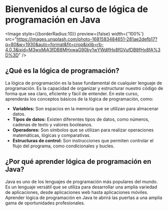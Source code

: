 

# Bienvenidos al curso de lógica de programación en Java

 <Image
    style={{borderRadius:10}}
    preview={false}
    width={'100%'}
    src="https://images.unsplash.com/photo-1681583484651-281ae2defb17?q=80&w=1930&auto=format&fit=crop&ixlib=rb-4.0.3&ixid=M3wxMjA3fDB8MHxwaG90by1wYWdlfHx8fGVufDB8fHx8fA%3D%3D"
  />



## **¿Qué es la lógica de programación?**

La lógica de programación es la base fundamental de cualquier lenguaje de programación. Es la capacidad de organizar y estructurar nuestro código de forma que sea claro, eficiente y fácil de entender. En este curso, aprenderás los conceptos básicos de la lógica de programación, como:

-   **Variables:** Son espacios en la memoria que se utilizan para almacenar datos.
-   **Tipos de datos:** Existen diferentes tipos de datos, como números, cadenas de texto y valores booleanos.
-   **Operadores:** Son símbolos que se utilizan para realizar operaciones matemáticas, lógicas y comparativas.
-   **Estructuras de control:** Son instrucciones que permiten controlar el flujo del programa, como condicionales y bucles.

## **¿Por qué aprender lógica de programación en Java?**

Java es uno de los lenguajes de programación más populares del mundo. Es un lenguaje versátil que se utiliza para desarrollar una amplia variedad de aplicaciones, desde aplicaciones web hasta aplicaciones móviles. Aprender lógica de programación en Java te abrirá las puertas a una amplia gama de oportunidades profesionales.
